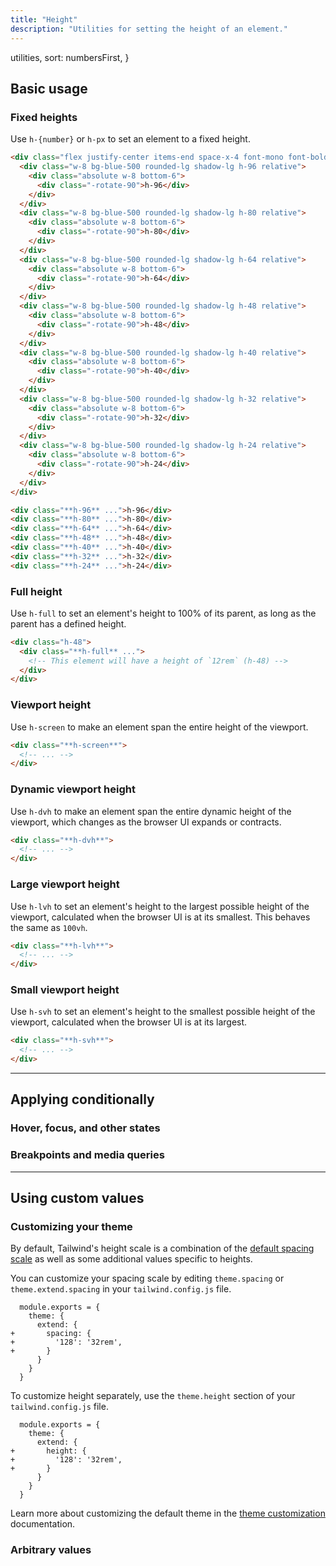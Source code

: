 ```yaml
---
title: "Height"
description: "Utilities for setting the height of an element."
---
```



  utilities,
  sort: numbersFirst,
}

## Basic usage

### Fixed heights

Use `h-{number}` or `h-px` to set an element to a fixed height.

```html {{ example: true }}
<div class="flex justify-center items-end space-x-4 font-mono font-bold text-xs text-center text-white">
  <div class="w-8 bg-blue-500 rounded-lg shadow-lg h-96 relative">
    <div class="absolute w-8 bottom-6">
      <div class="-rotate-90">h-96</div>
    </div>
  </div>
  <div class="w-8 bg-blue-500 rounded-lg shadow-lg h-80 relative">
    <div class="absolute w-8 bottom-6">
      <div class="-rotate-90">h-80</div>
    </div>
  </div>
  <div class="w-8 bg-blue-500 rounded-lg shadow-lg h-64 relative">
    <div class="absolute w-8 bottom-6">
      <div class="-rotate-90">h-64</div>
    </div>
  </div>
  <div class="w-8 bg-blue-500 rounded-lg shadow-lg h-48 relative">
    <div class="absolute w-8 bottom-6">
      <div class="-rotate-90">h-48</div>
    </div>
  </div>
  <div class="w-8 bg-blue-500 rounded-lg shadow-lg h-40 relative">
    <div class="absolute w-8 bottom-6">
      <div class="-rotate-90">h-40</div>
    </div>
  </div>
  <div class="w-8 bg-blue-500 rounded-lg shadow-lg h-32 relative">
    <div class="absolute w-8 bottom-6">
      <div class="-rotate-90">h-32</div>
    </div>
  </div>
  <div class="w-8 bg-blue-500 rounded-lg shadow-lg h-24 relative">
    <div class="absolute w-8 bottom-6">
      <div class="-rotate-90">h-24</div>
    </div>
  </div>
</div>
```

```html
<div class="**h-96** ...">h-96</div>
<div class="**h-80** ...">h-80</div>
<div class="**h-64** ...">h-64</div>
<div class="**h-48** ...">h-48</div>
<div class="**h-40** ...">h-40</div>
<div class="**h-32** ...">h-32</div>
<div class="**h-24** ...">h-24</div>
```

### Full height

Use `h-full` to set an element's height to 100% of its parent, as long as the parent has a defined height.

```html
<div class="h-48">
  <div class="**h-full** ...">
    <!-- This element will have a height of `12rem` (h-48) -->
  </div>
</div>
```

### Viewport height

Use `h-screen` to make an element span the entire height of the viewport.

```html
<div class="**h-screen**">
  <!-- ... -->
</div>
```

### Dynamic viewport height

Use `h-dvh` to make an element span the entire dynamic height of the viewport, which changes as the browser UI expands or contracts.

<DynamicViewportExample unit='dvh' colorStyles='dark:bg-pink-500 bg-pink-500 border border-pink-400' containerBackground='bg-stripes-pink'/>

  ```html
<div class="**h-dvh**">
    <!-- ... -->
</div>
```


### Large viewport height

Use `h-lvh` to set an element's height to the largest possible height of the viewport, calculated when the browser UI is at its smallest. This behaves the same as `100vh`.


<DynamicViewportExample  unit='lvh' colorStyles='dark:bg-indigo-500 bg-indigo-500 border border-indigo-400' containerBackground='bg-stripes-indigo'/>

  ```html
<div class="**h-lvh**">
    <!-- ... -->
</div>
```


### Small viewport height

Use `h-svh` to set an element's height to the smallest possible height of the viewport, calculated when the browser UI is at its largest.

<DynamicViewportExample unit='svh' colorStyles='dark:bg-purple-500 bg-purple-500 border border-purple-400' containerBackground='bg-stripes-purple'/>

  ```html
<div class="**h-svh**">
    <!-- ... -->
</div>
```


---

## <Heading ignore>Applying conditionally</Heading>

### <Heading ignore>Hover, focus, and other states</Heading>

<HoverFocusAndOtherStates defaultClass="h-8" featuredClass="h-full" />

### <Heading ignore>Breakpoints and media queries</Heading>

<BreakpointsAndMediaQueries defaultClass="h-8" featuredClass="h-full" />

---

## Using custom values

### Customizing your theme

By default, Tailwind's height scale is a combination of the [default spacing scale](/docs/customizing-spacing#default-spacing-scale) as well as some additional values specific to heights.

You can customize your spacing scale by editing `theme.spacing` or `theme.extend.spacing` in your `tailwind.config.js` file.

```diff-js {{ filename: 'tailwind.config.js' }}
  module.exports = {
    theme: {
      extend: {
+       spacing: {
+         '128': '32rem',
+       }
      }
    }
  }
```

To customize height separately, use the `theme.height` section of your `tailwind.config.js` file.

```diff-js {{ filename: 'tailwind.config.js' }}
  module.exports = {
    theme: {
      extend: {
+       height: {
+         '128': '32rem',
+       }
      }
    }
  }
```

Learn more about customizing the default theme in the [theme customization](/docs/theme#customizing-the-default-theme) documentation.

### Arbitrary values

<ArbitraryValues property="height" featuredClass="h-[32rem]" />
